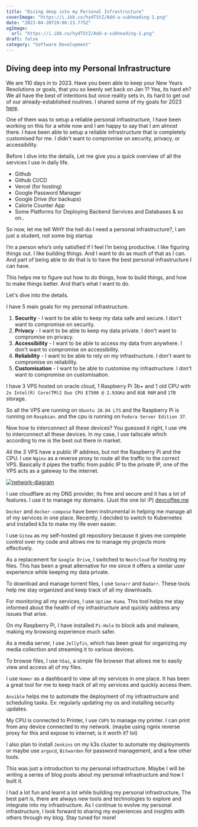 ```yaml
---
title: "Diving deep into my Personal Infrastructure"
coverImage: "https://i.ibb.co/hydTStZ/Add-a-subheading-1.png"
date: "2023-04-20T19:06:23.775Z"
ogImage:
  url: "https://i.ibb.co/hydTStZ/Add-a-subheading-1.png"
draft: false
category: "Software Development"
---
```


## Diving deep into my Personal Infrastructure

We are 110 days in to 2023. Have you been able to keep your New Years Resolutions or goals, that you so keenly set back on Jan 1? Yea, its hard eh? We all have the best of intentions but once reality sets in, its hard to get out of our already-established routines.
I shared some of my goals for 2023 [here](https://blog.devcoffee.me/posts/look-ma-its-already-2023-and-i-am-dumb).

One of them was to setup a reliable personal infrastructure, I have been working on this for a while now and I am happy to say that I am almost there. I have been able to setup a reliable infrastructure that is completely customised for me.
I didn't want to compromise on security, privacy, or accessibility.

Before I dive into the details, Let me give you a quick overview of all the services I use in daily life.

- Github
- Github CI/CD
- Vercel (for hosting)
- Google Password Manager
- Google Drive (for backups)
- Calorie Counter App
- Some Platforms for Deploying Backend Services and Databases & so on..

So now, let me tell WHY the hell do I need a personal infrastructure?, I am just a student, not some big startup

I’m a person who’s only satisfied if I feel I’m being productive. I like figuring things out.
I like building things. And I want to do as much of that as I can. And part of being able to do that is to have the best personal infrastructure I can have.

This helps me to figure out how to do things, how to build things, and how to make things better. And that’s what I want to do.

Let's dive into the details.

I have 5 main goals for my personal infrastructure.

1. **Security** - I want to be able to keep my data safe and secure. I don't want to compromise on security.
2. **Privacy** - I want to be able to keep my data private. I don't want to compromise on privacy.
3. **Accessibility** - I want to be able to access my data from anywhere. I don't want to compromise on accessibility.
4. **Reliability** - I want to be able to rely on my infrastructure. I don't want to compromise on reliability.
5. **Customisation** - I want to be able to customise my infrastructure. I don't want to compromise on customisation.

I have 3 VPS hosted on oracle cloud, 1 Raspberry Pi 3b+ and 1 old CPU with `2x Intel(R) Core(TM)2 Duo CPU E7500 @ 2.93GHz` and `8GB RAM` and `1TB` storage.

So all the VPS are running on `Ubuntu 20.04 LTS` and the Raspberry Pi is running on `Raspbian`. and the cpu is running on `Fedora Server Edition 37`.

Now how to interconnect all these devices? You guessed it right, I use `VPN` to interconnect all these devices. In my case, I use tailscale which according to me is the best out there in market.

All the 3 VPS have a public IP address, but not the Raspberry Pi and the CPU. I use `Nginx` as a reverse proxy to route all the traffic to the correct VPS. Basically it pipes the traffic from public IP to the private IP, one of the VPS acts as a gateway to the internet.

[![network-diagram](https://mermaid.ink/img/pako:eNqFUstuwjAQ_BVrT60UEI4hITn00l6QWmSB2kOViyFbsErsyHEoKfDvdR7i0UrFkWzvzmR2PfYeljpFiGFlRL4mz7NEETcmyqJRaEmv93Dg5WIjl2TCD-SNz-ldAm4hNIH7llwnG2KqMyEVUSLDA5mupNo5brOSGW7RFEi40bvq9GeLNTWM3AqLTZFH_vofPBNFvkBjKi6d_CkiXN7QdX36XfP-bSrrqKyh1l9NL8pF61RnyhTtlzafLXjp3DlT29NGqNJ281urq_xH7OREPS7OfSXuX0XsohR4kKFxd5K6C97XQAJ2jRkmELvtRq7WNoFEHR1RlFbPK7WE2JoSPSjz1LX0JIVrMYP4Q2wKl82Fetf6KoZ4DzuI6WDUH4eMhW6ijPoB9aCC2A9G_SAMI0qZA6KABUcPvhsJ2h-xAQ2jQeQPx8EwGPseYCqtNi_tk2xe5vEHZE3JvA?type=png)](https://mermaid.live/edit#pako:eNqFUstuwjAQ_BVrT60UEI4hITn00l6QWmSB2kOViyFbsErsyHEoKfDvdR7i0UrFkWzvzmR2PfYeljpFiGFlRL4mz7NEETcmyqJRaEmv93Dg5WIjl2TCD-SNz-ldAm4hNIH7llwnG2KqMyEVUSLDA5mupNo5brOSGW7RFEi40bvq9GeLNTWM3AqLTZFH_vofPBNFvkBjKi6d_CkiXN7QdX36XfP-bSrrqKyh1l9NL8pF61RnyhTtlzafLXjp3DlT29NGqNJ281urq_xH7OREPS7OfSXuX0XsohR4kKFxd5K6C97XQAJ2jRkmELvtRq7WNoFEHR1RlFbPK7WE2JoSPSjz1LX0JIVrMYP4Q2wKl82Fetf6KoZ4DzuI6WDUH4eMhW6ijPoB9aCC2A9G_SAMI0qZA6KABUcPvhsJ2h-xAQ2jQeQPx8EwGPseYCqtNi_tk2xe5vEHZE3JvA)

I use cloudflare as my DNS provider, its free and secure and it has a lot of features. I use it to manage my domains. (Just the one lol :P) [devcoffee.me](https://devcoffee.me)

`Docker` and `docker-compose` have been instrumental in helping me manage all of my services in one place. Recently, I decided to switch to Kubernetes and installed k3s to make my life even easier.

I use `Gitea` as my self-hosted git repository because it gives me complete control over my code and allows me to manage my projects more effectively.

As a replacement for `Google Drive`, I switched to `Nextcloud` for hosting my files. This has been a great alternative for me since it offers a similar user experience while keeping my data private.

To download and manage torrent files, I use `Sonarr` and `Radarr`. These tools help me stay organized and keep track of all my downloads.

For monitoring all my services, I use `Uptime Kuma`. This tool helps me stay informed about the health of my infrastructure and quickly address any issues that arise.

On my Raspberry Pi, I have installed `Pi-Hole` to block ads and malware, making my browsing experience much safer.

As a media server, I use `Jellyfin`, which has been great for organizing my media collection and streaming it to various devices.

To browse files, I use `h5ai`, a simple file browser that allows me to easily view and access all of my files.

I use `Homer` as a dashboard to view all my services in one place. It has been a great tool for me to keep track of all my services and quickly access them.

`Ansible` helps me to automate the deployment of my infrastructure and scheduling tasks. Ex: regularly updating my os and installing security updates.

My CPU is connected to Printer, I use `CUPS` to manage my printer. I can print from any device connected to my network. (maybe using ngnix reverse proxy for this and expose to internet; is it worth it? lol)

I also plan to install `Jenkins` on my k3s cluster to automate my deployments or maybe use `argocd`, `Bitwarden` for password management, and a few other tools.

This was just a introduction to my personal infrastructure. Maybe I will be writing a series of blog posts about my personal infrastructure and how I built it.

I had a lot fun and learnt a lot while building my personal infrastructure, The best part is, there are always new tools and technologies to explore and integrate into my infrastructure. As I continue to evolve my personal infrastructure, I look forward to sharing my experiences and insights with others through my blog. Stay tuned for more!
